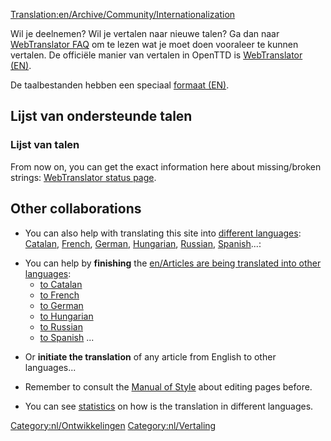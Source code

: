 [[Translation:en/Archive/Community/Internationalization]]
{{nl/Vertaling|en/Archive/Community/Internationalization|0}}


Wil je deelnemen? Wil je vertalen naar nieuwe talen? Ga dan naar [http://translator.openttd.org/nl/faq WebTranslator FAQ] om te lezen wat je moet doen vooraleer te kunnen vertalen. De officiële manier van vertalen in OpenTTD is [[en/Archive/Development/WebTranslator3|WebTranslator (EN)]].

De taalbestanden hebben een speciaal [[en/Archive/Source/OpenTTDDevBlackBook/Format of langfiles|formaat (EN)]].

=='''Lijst van ondersteunde talen'''==

==='''Lijst van talen'''===
From now on, you can get the exact information here about missing/broken strings:
[http://translator.openttd.org/status WebTranslator status page].

=='''Other collaborations'''==
*You can also help with translating this site into [[:Category:en/Articles in other languages|different languages]]: [[ca/Main Page|Catalan]], [[fr/Main Page|French]], [[de/Main Page|German]], [[hu/Main Page|Hungarian]], [[ru/Main Page|Russian]], [[es/Main Page|Spanish]]...:

*You can help by '''finishing''' the [[en/Articles are being translated into other languages]]:
**[[:Category:ca/Articles traduint-se al català|to Catalan]]
**[[:Category:fr/À traduire en français|to French]]
**[[:Category:de/Artikel, welche in die deutsche Sprache übersetzt werden|to German]]
**[[:Category:hu/Fordításban|to Hungarian]]
**[[:Category:ru/Статьи, которые в настоящее время переводятся на русский язык|to Russian]]
**[[:Category:es/Artículos que se están traduciendo al español|to Spanish]] ...

*Or '''initiate the translation''' of any article from English to other languages...

*Remember to consult the [[en/Wiki/Manual of Style#non-english-pages|Manual of Style]] about editing pages before.

*You can see [[:Category:en/Other languages|statistics]] on how is the translation in different languages.

[[Category:nl/Ontwikkelingen]][[Category:nl/Vertaling]]